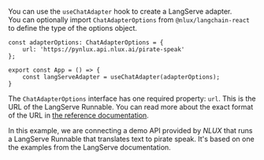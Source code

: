 You can use the `useChatAdapter` hook to create a LangServe adapter.<br />
You can optionally import `ChatAdapterOptions` from `@nlux/langchain-react` to define the type of the options object.

```tsx
const adapterOptions: ChatAdapterOptions = {
    url: 'https://pynlux.api.nlux.ai/pirate-speak'
};

export const App = () => {
    const langServeAdapter = useChatAdapter(adapterOptions);
}
```

The `ChatAdapterOptions` interface has one required property: `url`.
This is the URL of the LangServe Runnable. You can read more about the exact format of the URL in [the reference documentation](/api/adapters/langchain-langserve#runnable-url).

In this example, we are connecting a demo API provided by _NLUX_ that runs a LangServe Runnable that translates
text to pirate speak. It's based on one the examples from the LangServe documentation.